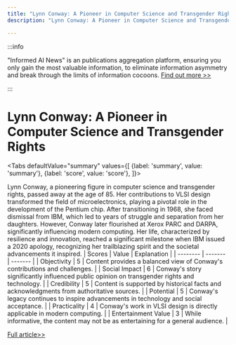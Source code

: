 ```yaml
---
title: "Lynn Conway: A Pioneer in Computer Science and Transgender Rights"
description: "Lynn Conway: A Pioneer in Computer Science and Transgender Rights"

---
```



:::info

"Informed AI News" is an publications aggregation platform, ensuring you only gain the most valuable information, to eliminate information asymmetry and break through the limits of information cocoons.  [Find out more >>](/docs/guides)

:::

# Lynn Conway: A Pioneer in Computer Science and Transgender Rights


<Tabs
	defaultValue="summary"
	values={[
	{label: 'summary', value: 'summary'},
	{label: 'score', value: 'score'},
]}>
<TabItem value="summary">


Lynn Conway, a pioneering figure in computer science and transgender rights, passed away at the age of 85. Her contributions to VLSI design transformed the field of microelectronics, playing a pivotal role in the development of the Pentium chip. After transitioning in 1968, she faced dismissal from IBM, which led to years of struggle and separation from her daughters. However, Conway later flourished at Xerox PARC and DARPA, significantly influencing modern computing. Her life, characterized by resilience and innovation, reached a significant milestone when IBM issued a 2020 apology, recognizing her trailblazing spirit and the societal advancements it inspired.
</TabItem>
<TabItem value="score">
	| Scores     | Value   | Explanation |
	| -------- | ------- | ------- |
	| Objectivity  | 5    | Content provides a balanced view of Conway's contributions and challenges.    |
	| Social Impact | 6     | Conway's story significantly influenced public opinion on transgender rights and technology.    |
	| Credibility    | 5    | Content is supported by historical facts and acknowledgments from authoritative sources.    |
	| Potential    | 5    | Conway's legacy continues to inspire advancements in technology and social acceptance.    |
	| Practicality    | 4    | Conway's work in VLSI design is directly applicable in modern computing.    |
	| Entertainment Value    | 3    | While informative, the content may not be as entertaining for a general audience.    |
</TabItem>
</Tabs>

[Full article>>](https://slashdot.org/story/24/06/12/0414248/lynn-conway-leading-computer-scientist-and-transgender-pioneer-dies-at-85?utm_source=rss1.0mainlinkanon&utm_medium=feed)
